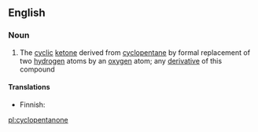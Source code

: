 ==English==

===Noun===
{{wikipedia}}
{{en-noun}}

#{{organic compound}} The [[cyclic]] [[ketone]] derived from [[cyclopentane]] by formal replacement of two [[hydrogen]] atoms by an [[oxygen]] atom; any [[derivative]] of this compound

====Translations====
{{trans-top|cyclic ketone}}
* Finnish: {{t|fi|syklopentanoni}}
{{trans-mid}}
{{trans-bottom}}

[[pl:cyclopentanone]]